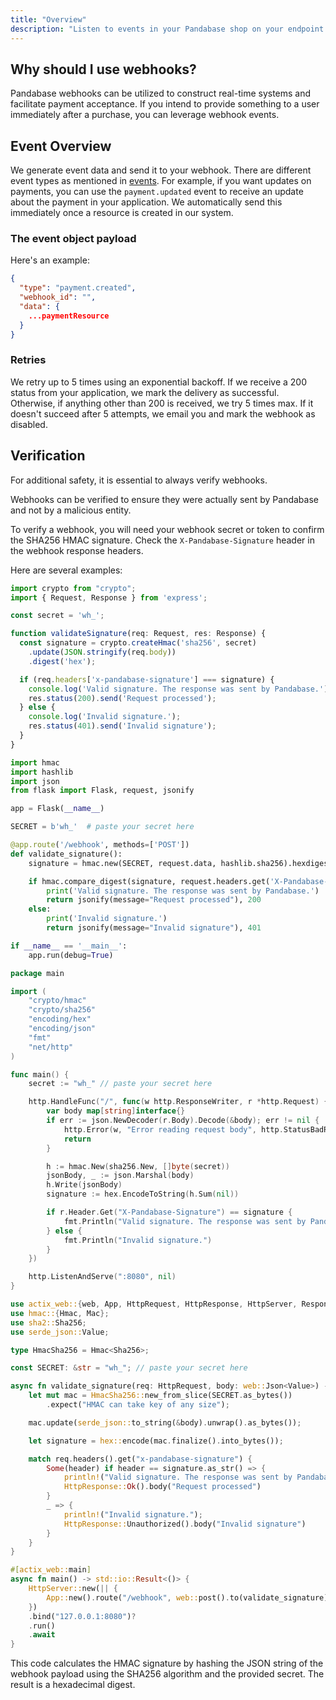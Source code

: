 ```yaml
---
title: "Overview"
description: "Listen to events in your Pandabase shop on your endpoint so that you can automatically trigger updates in your application."
---
```


## Why should I use webhooks?

Pandabase webhooks can be utilized to construct real-time systems and facilitate
payment acceptance. If you intend to provide something to a user immediately
after a purchase, you can leverage webhook events.

## Event Overview

We generate event data and send it to your webhook. There are different event types as mentioned in [events](/api-reference/webhooks/events.mdx). For example, if you want updates on payments, you can use the `payment.updated` event to receive an update about the payment in your application. We automatically send this immediately once a resource is created in our system.

### The event object payload

Here's an example:

```json
{
  "type": "payment.created",
  "webhook_id": "",
  "data": {
    ...paymentResource
  }
}
```

### Retries

We retry up to 5 times using an exponential backoff. If we receive a 200 status from your application, we mark the delivery as successful. Otherwise, if anything other than 200 is received, we try 5 times max. If it doesn't succeed after 5 attempts, we email you and mark the webhook as disabled.

## Verification

For additional safety, it is essential to always verify webhooks.

Webhooks can be verified to ensure they were actually sent by Pandabase and not
by a malicious entity.

To verify a webhook, you will need your webhook secret or token to confirm the
SHA256 HMAC signature. Check the `X-Pandabase-Signature` header in the webhook response headers.

Here are several examples:

<CodeGroup>

```typescript TypeScript
import crypto from "crypto";
import { Request, Response } from 'express';

const secret = 'wh_';

function validateSignature(req: Request, res: Response) {
  const signature = crypto.createHmac('sha256', secret)
    .update(JSON.stringify(req.body))
    .digest('hex');

  if (req.headers['x-pandabase-signature'] === signature) {
    console.log('Valid signature. The response was sent by Pandabase.');
    res.status(200).send('Request processed');
  } else {
    console.log('Invalid signature.');
    res.status(401).send('Invalid signature');
  }
}
```

```python Python
import hmac
import hashlib
import json
from flask import Flask, request, jsonify

app = Flask(__name__)

SECRET = b'wh_'  # paste your secret here

@app.route('/webhook', methods=['POST'])
def validate_signature():
    signature = hmac.new(SECRET, request.data, hashlib.sha256).hexdigest()

    if hmac.compare_digest(signature, request.headers.get('X-Pandabase-Signature', '')):
        print('Valid signature. The response was sent by Pandabase.')
        return jsonify(message="Request processed"), 200
    else:
        print('Invalid signature.')
        return jsonify(message="Invalid signature"), 401

if __name__ == '__main__':
    app.run(debug=True)
```

```go Go
package main

import (
	"crypto/hmac"
	"crypto/sha256"
	"encoding/hex"
	"encoding/json"
	"fmt"
	"net/http"
)

func main() {
	secret := "wh_" // paste your secret here

	http.HandleFunc("/", func(w http.ResponseWriter, r *http.Request) {
		var body map[string]interface{}
		if err := json.NewDecoder(r.Body).Decode(&body); err != nil {
			http.Error(w, "Error reading request body", http.StatusBadRequest)
			return
		}

		h := hmac.New(sha256.New, []byte(secret))
		jsonBody, _ := json.Marshal(body)
		h.Write(jsonBody)
		signature := hex.EncodeToString(h.Sum(nil))

		if r.Header.Get("X-Pandabase-Signature") == signature {
			fmt.Println("Valid signature. The response was sent by Pandabase.")
		} else {
			fmt.Println("Invalid signature.")
		}
	})

	http.ListenAndServe(":8080", nil)
}
```

```rust Rust
use actix_web::{web, App, HttpRequest, HttpResponse, HttpServer, Responder};
use hmac::{Hmac, Mac};
use sha2::Sha256;
use serde_json::Value;

type HmacSha256 = Hmac<Sha256>;

const SECRET: &str = "wh_"; // paste your secret here

async fn validate_signature(req: HttpRequest, body: web::Json<Value>) -> impl Responder {
    let mut mac = HmacSha256::new_from_slice(SECRET.as_bytes())
        .expect("HMAC can take key of any size");

    mac.update(serde_json::to_string(&body).unwrap().as_bytes());

    let signature = hex::encode(mac.finalize().into_bytes());

    match req.headers().get("x-pandabase-signature") {
        Some(header) if header == signature.as_str() => {
            println!("Valid signature. The response was sent by Pandabase.");
            HttpResponse::Ok().body("Request processed")
        }
        _ => {
            println!("Invalid signature.");
            HttpResponse::Unauthorized().body("Invalid signature")
        }
    }
}

#[actix_web::main]
async fn main() -> std::io::Result<()> {
    HttpServer::new(|| {
        App::new().route("/webhook", web::post().to(validate_signature))
    })
    .bind("127.0.0.1:8080")?
    .run()
    .await
}
```

</CodeGroup>


This code calculates the HMAC signature by hashing the JSON string of the
webhook payload using the SHA256 algorithm and the provided secret. The result
is a hexadecimal digest.